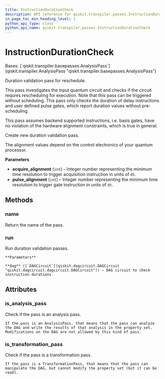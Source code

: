```yaml
---
title: InstructionDurationCheck
description: API reference for qiskit.transpiler.passes.InstructionDurationCheck
in_page_toc_min_heading_level: 1
python_api_type: class
python_api_name: qiskit.transpiler.passes.InstructionDurationCheck
---
```


# InstructionDurationCheck

<Class id="qiskit.transpiler.passes.InstructionDurationCheck" github="https://github.com/qiskit/qiskit/tree/stable/0.22/qiskit/transpiler/passes/scheduling/alignments/check_durations.py" signature="InstructionDurationCheck(acquire_alignment=1, pulse_alignment=1)">
  Bases: [`qiskit.transpiler.basepasses.AnalysisPass`](qiskit.transpiler.AnalysisPass "qiskit.transpiler.basepasses.AnalysisPass")

  Duration validation pass for reschedule.

  This pass investigates the input quantum circuit and checks if the circuit requres rescheduling for execution. Note that this pass can be triggered without scheduling. This pass only checks the duration of delay instructions and user defined pulse gates, which report duration values without pre-scheduling.

  This pass assumes backend supported instructions, i.e. basis gates, have no violation of the hardware alignment constraints, which is true in general.

  Create new duration validation pass.

  The alignment values depend on the control electronics of your quantum processor.

  **Parameters**

  *   **acquire\_alignment** (`int`) – Integer number representing the minimum time resolution to trigger acquisition instruction in units of `dt`.
  *   **pulse\_alignment** (`int`) – Integer number representing the minimum time resolution to trigger gate instruction in units of `dt`.

  ## Methods

  ### name

  <Function id="qiskit.transpiler.passes.InstructionDurationCheck.name" signature="InstructionDurationCheck.name()">
    Return the name of the pass.
  </Function>

  ### run

  <Function id="qiskit.transpiler.passes.InstructionDurationCheck.run" signature="InstructionDurationCheck.run(dag)">
    Run duration validation passes.

    **Parameters**

    **dag** ([`DAGCircuit`](qiskit.dagcircuit.DAGCircuit "qiskit.dagcircuit.dagcircuit.DAGCircuit")) – DAG circuit to check instruction durations.
  </Function>

  ## Attributes

  ### is\_analysis\_pass

  <Attribute id="qiskit.transpiler.passes.InstructionDurationCheck.is_analysis_pass" name="is_analysis_pass">
    Check if the pass is an analysis pass.

    If the pass is an AnalysisPass, that means that the pass can analyze the DAG and write the results of that analysis in the property set. Modifications on the DAG are not allowed by this kind of pass.
  </Attribute>

  ### is\_transformation\_pass

  <Attribute id="qiskit.transpiler.passes.InstructionDurationCheck.is_transformation_pass" name="is_transformation_pass">
    Check if the pass is a transformation pass.

    If the pass is a TransformationPass, that means that the pass can manipulate the DAG, but cannot modify the property set (but it can be read).
  </Attribute>
</Class>

